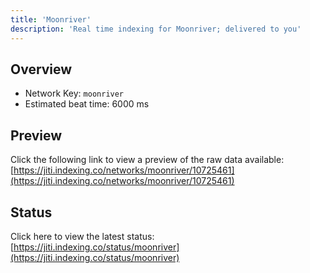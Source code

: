 ```yaml
---
title: 'Moonriver'
description: 'Real time indexing for Moonriver; delivered to you'
---
```


## Overview
- Network Key: `moonriver`
- Estimated beat time: 6000 ms

## Preview
Click the following link to view a preview of the raw data available: [https://jiti.indexing.co/networks/moonriver/10725461](https://jiti.indexing.co/networks/moonriver/10725461)

## Status
Click here to view the latest status: [https://jiti.indexing.co/status/moonriver](https://jiti.indexing.co/status/moonriver)
